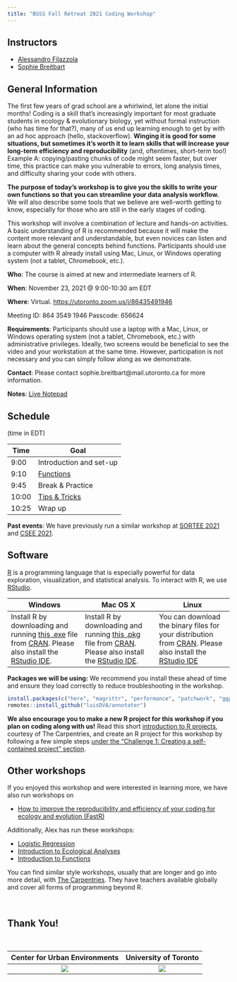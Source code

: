 ```yaml
---
title: "BGSS Fall Retreat 2021 Coding Workshop"
---
```



## Instructors

- [Alessandro Filazzola](http://www.filazzola.info) 
- [Sophie Breitbart](https://sophiebreitbart.wordpress.com/)

## General Information

The first few years of grad school are a whirlwind, let alone the initial months! Coding is a skill that's increasingly important for most graduate students in ecology & evolutionary biology, yet without formal instruction (who has time for that?), many of us end up learning enough to get by with an ad hoc approach (hello, stackoverflow). **Winging it is good for some situations, but sometimes it's worth it to learn skills that will increase your long-term efficiency and reproducibility** (and, oftentimes, short-term too!) Example A: copying/pasting chunks of code might seem faster, but over time, this practice can make you vulnerable to errors, long analysis times, and difficulty sharing your code with others.

**The purpose of today's workshop is to give you the skills to write your own functions so that you can streamline your data analysis workflow.** We will also describe some tools that we believe are well-worth getting to know, especially for those who are still in the early stages of coding.

This workshop will involve a combination of lecture and hands-on activities. A basic understanding of R is recommended because it will make the content more relevant and understandable, but even novices can listen and learn about the general concepts behind functions. Participants should use a computer with R already install using Mac, Linux, or Windows operating system (not a tablet, Chromebook, etc.). 

**Who**: The course is aimed at new and intermediate learners of R.

**When**: November 23, 2021 @ 9:00-10:30 am EDT

**Where**: Virtual. [https://utoronto.zoom.us/j/86435491946](https://utoronto.zoom.us/j/86435491946)

Meeting ID: 864 3549 1946
Passcode: 656624


**Requirements**: Participants should use a laptop with a Mac, Linux, or Windows operating system (not a tablet, Chromebook, etc.) with administrative privileges. Ideally, two screens would be beneficial to see the video and your workstation at the same time. However, participation is not necessary and you can simply follow along as we demonstrate. 

**Contact**: Please contact sophie.breitbart@mail.utoronto.ca for more information.

**Notes**: [Live Notepad](https://etherpad.wikimedia.org/p/BGSSRetreat2021_CodingWorkshop)


## Schedule 
(time in EDT)


Time   | Goal
-----|----------
9:00 | Introduction and set-up
9:10 | [Functions](Functions/Functions.html)
9:45 | Break & Practice
10:00 | [Tips & Tricks](Tips_Tricks/Tips_Tricks.html)
10:25 | Wrap up

**Past events**: We have previously run a similar workshop at [SORTEE 2021](https://www.sortee.org/events/) and [CSEE 2021](https://csee-scee2021.ca/). 

## Software

[R](http://www.r-project.org/) is a programming language that is especially powerful for data exploration, visualization, and statistical analysis. To interact with R, we use [RStudio](http://www.rstudio.com/).


Windows        |   Mac OS  X   |      Linux
---------------|---------------|---------------
Install R by downloading and running [this .exe](http://cran.r-project.org/bin/windows/base/release.htm) file from [CRAN](http://cran.r-project.org/index.html). Please also install the [RStudio IDE](http://www.rstudio.com/ide/download/desktop).| Install R by downloading and running [this .pkg](http://cran.r-project.org/bin/macosx/R-latest.pkg) file from [CRAN](http://cran.r-project.org/index.html). Please also install the [RStudio IDE](http://www.rstudio.com/ide/download/desktop).|You can download the binary files for your distribution from [CRAN](http://cran.r-project.org/index.html). Please also install the [RStudio IDE](http://www.rstudio.com/ide/download/desktop)

**Packages we will be using:** We recommend you install these ahead of time and ensure they load correctly to reduce troubleshooting in the workshop. 
```r
install.packages(c("here", "magrittr", "performance", "patchwork", "ggplot2", "dplyr", "tidyr", "remotes"), dependencies = TRUE)
remotes::install_github("luisDVA/annotater")

```

**We also encourage you to make a new R project for this workshop if you plan on coding along with us!**
Read this short [introduction to R projects](https://swcarpentry.github.io/r-novice-gapminder/02-project-intro), courtesy of The Carpentries, and create an R project for this workshop by following a few simple steps [under the "Challenge 1: Creating a self-contained project" section](https://swcarpentry.github.io/r-novice-gapminder/02-project-intro/#challenge-1-creating-a-self-contained-project).

## Other workshops

If you enjoyed this workshop and were interested in learning more, we have also run workshops on

  * [How to improve the reproducibility and efficiency of your coding for ecology and evolution (FastR)](https://github.com/afilazzola/FastR)

Additionally, Alex has run these workshops:

  * [Logistic Regression](https://github.com/afilazzola/CUELogisticRegression)
  * [Introduction to Ecological Analyses](https://afilazzola.github.io/UoA.CommunityAnalyses.2018/)
  * [Introduction to Functions](https://afilazzola.github.io/Intro2Functions/)

You can find similar style workshops, usually that are longer and go into more detail, with [The Carpentries](https://carpentries.org/workshops-curricula/). They have teachers available globally and cover all forms of programming beyond R. 

<br>

## Thank You!

<br>

 Center for Urban Environments         |  University of Toronto
:-------------------------------------:|:-------------------------:
![](images/CUElogo.png)                |  ![](images/UoT.png)
 
